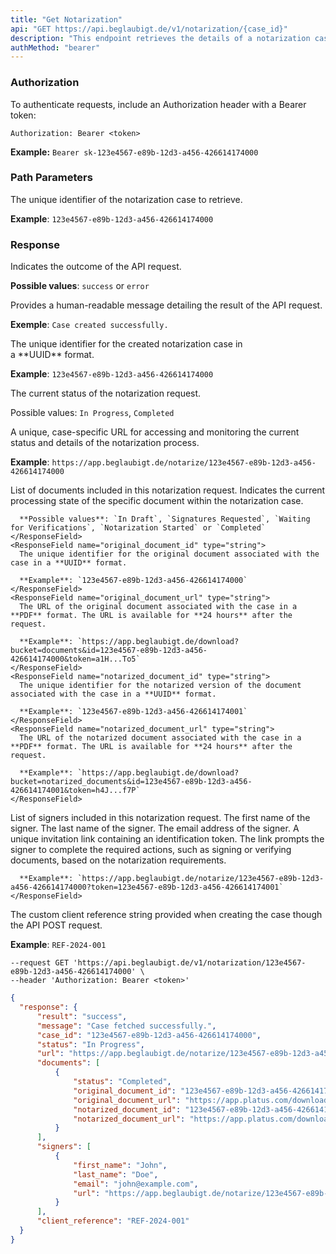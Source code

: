 ```yaml
---
title: "Get Notarization"
api: "GET https://api.beglaubigt.de/v1/notarization/{case_id}"
description: "This endpoint retrieves the details of a notarization case"
authMethod: "bearer"
---
```


### Authorization

To authenticate requests, include an Authorization header with a Bearer token:

`Authorization: Bearer <token>`

**Example:** `Bearer sk-123e4567-e89b-12d3-a456-426614174000`

### Path Parameters

<ParamField path="case_id" type="string" required>
  The unique identifier of the notarization case to retrieve.

  **Example**: `123e4567-e89b-12d3-a456-426614174000`
</ParamField>

### Response

<ResponseField name="result" type="string">
  Indicates the outcome of the API request.

  **Possible values**: `success` or `error`
</ResponseField>

<ResponseField name="message" type="string">
  Provides a human-readable message detailing the result of the API request.

  **Exemple**: `Case created successfully.`
</ResponseField>

<ResponseField name="case_id" type="string">
  The unique identifier for the created notarization case in a **UUID** format.

  **Example**: `123e4567-e89b-12d3-a456-426614174000`
</ResponseField>

<ResponseField name="status" type="string">
  The current status of the notarization request.

  Possible values: `In Progress`, `Completed`
</ResponseField>

<ResponseField name="url" type="string">
  A unique, case-specific URL for accessing and monitoring the current status and details of the notarization process.

  **Example**: `https://app.beglaubigt.de/notarize/123e4567-e89b-12d3-a456-426614174000`
</ResponseField>

<ResponseField name="documents" type="array">
  List of documents included in this notarization request.

  <Expandable title="Documents Response Object">
    <ResponseField name="status" type="string">
      Indicates the current processing state of the specific document within the notarization case.

      **Possible values**: `In Draft`, `Signatures Requested`, `Waiting for Verifications`, `Notarization Started` or `Completed`
    </ResponseField>
    <ResponseField name="original_document_id" type="string">
      The unique identifier for the original document associated with the case in a **UUID** format.

      **Example**: `123e4567-e89b-12d3-a456-426614174000`
    </ResponseField>
    <ResponseField name="original_document_url" type="string">
      The URL of the original document associated with the case in a **PDF** format. The URL is available for **24 hours** after the request.

      **Example**: `https://app.beglaubigt.de/download?bucket=documents&id=123e4567-e89b-12d3-a456-426614174000&token=a1H...To5`
    </ResponseField>
    <ResponseField name="notarized_document_id" type="string">
      The unique identifier for the notarized version of the document associated with the case in a **UUID** format.

      **Example**: `123e4567-e89b-12d3-a456-426614174001`
    </ResponseField>
    <ResponseField name="notarized_document_url" type="string">
      The URL of the notarized document associated with the case in a **PDF** format. The URL is available for **24 hours** after the request.

      **Example**: `https://app.beglaubigt.de/download?bucket=notarized_documents&id=123e4567-e89b-12d3-a456-426614174001&token=h4J...f7P`
    </ResponseField>
  </Expandable>
</ResponseField>

<ResponseField name="signers" type="array">
  List of signers included in this notarization request.

  <Expandable title="Signers Response Object">
    <ResponseField name="first_name" type="string">
      The first name of the signer.
    </ResponseField>
    <ResponseField name="last_name" type="string">
      The last name of the signer.
    </ResponseField>
    <ResponseField name="email" type="string">
      The email address of the signer.
    </ResponseField>
    <ResponseField name="url" type="string">
      A unique invitation link containing an identification token. The link prompts the signer to complete the required actions, such as signing or verifying documents, based on the notarization requirements.

      **Example**: `https://app.beglaubigt.de/notarize/123e4567-e89b-12d3-a456-426614174000?token=123e4567-e89b-12d3-a456-426614174001`
    </ResponseField>
  </Expandable>
</ResponseField>

<ResponseField name="client_reference" type="string">
  The custom client reference string provided when creating the case though the API POST request.

  **Example**: `REF-2024-001`
</ResponseField>

<RequestExample>

```
--request GET 'https://api.beglaubigt.de/v1/notarization/123e4567-e89b-12d3-a456-426614174000' \
--header 'Authorization: Bearer <token>'
```

</RequestExample>

<ResponseExample>

```json
{
  "response": {
      "result": "success",
      "message": "Case fetched successfully.",
      "case_id": "123e4567-e89b-12d3-a456-426614174000",
      "status": "In Progress",
      "url": "https://app.beglaubigt.de/notarize/123e4567-e89b-12d3-a456-426614174000",
      "documents": [
          {
              "status": "Completed",
              "original_document_id": "123e4567-e89b-12d3-a456-426614174001",
              "original_document_url": "https://app.platus.com/download?bucket=documents&id=123e4567-e89b-12d3-a456-426614174001&token=b4n...omL",
              "notarized_document_id": "123e4567-e89b-12d3-a456-426614174002",
              "notarized_document_url": "https://app.platus.com/download?bucket=notarized_documents&id=123e4567-e89b-12d3-a456-426614174002&token=u5K...m1C"
          }
      ],
      "signers": [
          {
              "first_name": "John",
              "last_name": "Doe",
              "email": "john@example.com",
              "url": "https://app.beglaubigt.de/notarize/123e4567-e89b-12d3-a456-426614174000?token=123e4567-e89b-12d3-a456-426614174003"
          }
      ],
      "client_reference": "REF-2024-001"
  }
}
```

</ResponseExample>